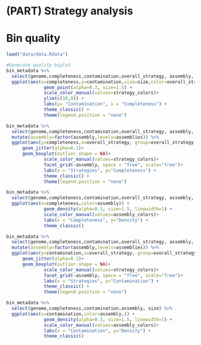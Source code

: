 # (PART) Strategy analysis {-}
# Bin quality

```r
load("data/data.Rdata")
```

```r
#Generate quality biplot
bin_metadata %>%
  select(genome,completeness,contamination,overall_strategy, assembly, size) %>%
  ggplot(aes(x=completeness,y=contamination,size=size,color=overall_strategy)) +
              geom_point(alpha=0.3, size=1.5) +
              scale_color_manual(values=strategy_colors)+
              ylim(c(10,0)) +
              labs(y= "Contamination", x = "Completeness") +
              theme_classic() +
              theme(legend.position = "none")
```

```r
bin_metadata %>%
  select(genome,completeness,contamination,overall_strategy, assembly, size) %>%
  mutate(assembly=factor(assembly,levels=assemblies)) %>%
  ggplot(aes(y=completeness,x=overall_strategy, group=overall_strategy, color=overall_strategy)) +
      geom_jitter(alpha=0.1)+
      geom_boxplot(outlier.shape = NA)+
              scale_color_manual(values=strategy_colors)+
              facet_grid(~assembly, space = "free", scale="free")+
              labs(x = "Strategies", y="Completeness") +
              theme_classic() +
              theme(legend.position = "none")
```

```r
bin_metadata %>%
  select(genome,completeness,contamination,overall_strategy, assembly, size) %>%
  ggplot(aes(x=completeness,color=assembly)) +
              geom_density(alpha=0.3, size=1.5, linewidth=1) +
              scale_color_manual(values=assembly_colors)+
              labs(x = "Completeness", y="Density") +
              theme_classic()
```

```r
bin_metadata %>%
  select(genome,completeness,contamination,overall_strategy, assembly, size) %>%
  mutate(assembly=factor(assembly,levels=assemblies)) %>%
  ggplot(aes(y=contamination,x=overall_strategy, group=overall_strategy, color=overall_strategy)) +
      geom_jitter(alpha=0.1)+
      geom_boxplot(outlier.shape = NA)+
              scale_color_manual(values=strategy_colors)+
              facet_grid(~assembly, space = "free", scale="free")+
              labs(x = "Strategies", y="Contamination") +
              theme_classic() +
              theme(legend.position = "none")
```

```r
bin_metadata %>%
  select(genome,completeness,contamination,assembly, size) %>%
  ggplot(aes(x=contamination,color=assembly,)) +
              geom_density(alpha=0.3, size=1.5, linewidth=1) +
              scale_color_manual(values=assembly_colors)+
              labs(x = "Contamination", y="Density") +
              theme_classic()
```

